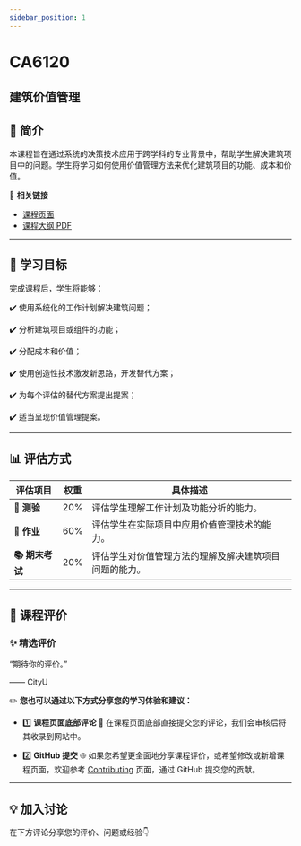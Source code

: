 ```yaml
---
sidebar_position: 1
---
```


# CA6120
## 建筑价值管理

## **📘 简介**
本课程旨在通过系统的决策技术应用于跨学科的专业背景中，帮助学生解决建筑项目中的问题。学生将学习如何使用价值管理方法来优化建筑项目的功能、成本和价值。

🔗 **相关链接**
- [课程页面](https://www.cityu.edu.hk/catalogue/pg/202425/course/CA6120.htm)
- [课程大纲 PDF](https://www.cityu.edu.hk/catalogue/pg/202425/course/CA6120.pdf)

---

## **🎯 学习目标**

完成课程后，学生将能够：

✔️ 使用系统化的工作计划解决建筑问题；

✔️ 分析建筑项目或组件的功能；

✔️ 分配成本和价值；

✔️ 使用创造性技术激发新思路，开发替代方案；

✔️ 为每个评估的替代方案提出提案；

✔️ 适当呈现价值管理提案。

---

## **📊 评估方式**

| **评估项目**          | **权重** | **具体描述**                                                                                       |
|----------------------|---------|---------------------------------------------------------------------------------------------------|
| **📝 测验**           | 20%     | 评估学生理解工作计划及功能分析的能力。                                                           |
| **📝 作业**           | 60%     | 评估学生在实际项目中应用价值管理技术的能力。                                                       |
| **📚 期末考试**        | 20%     | 评估学生对价值管理方法的理解及解决建筑项目问题的能力。                                               |

---

## **💬 课程评价**

### ✨ **精选评价**
<div className={commentStyles.commentBox}>
    <p className={commentStyles.commentText}>
        “期待你的评价。”
    </p>
    <p className={commentStyles.commentAuthor}>—— CityU</p>
</div>

✏️ **您也可以通过以下方式分享您的学习体验和建议：**

- 1️⃣ **课程页面底部评论**
💬 在课程页面底部直接提交您的评论，我们会审核后将其收录到网站中。

- 2️⃣ **GitHub 提交**
🌐 如果您希望更全面地分享课程评价，或希望修改或新增课程页面，欢迎参考 [Contributing](https://penjc.github.io/cityU-navigator/contributing) 页面，通过 GitHub 提交您的贡献。

---

## **💡 加入讨论**

在下方评论分享您的评价、问题或经验👇
<Utterances />